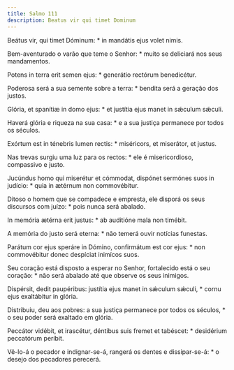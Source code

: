 ```yaml
---
title: Salmo 111
description: Beatus vir qui timet Dominum
---
```


<div class="side-by-side not-content">

Beátus vir, qui timet Dóminum: * in mandátis ejus volet nimis.

Bem-aventurado o varão que teme o Senhor: * muito se deliciará nos seus mandamentos.

Potens in terra erit semen ejus: * generátio rectórum benedicétur.

Poderosa será a sua semente sobre a terra: * bendita será a geração dos justos.

Glória, et spanítiæ in domo ejus: * et justítia ejus manet in sǽculum sǽculi.

Haverá glória e riqueza na sua casa: * e a sua justiça permanece por todos os séculos.

Exórtum est in ténebris lumen rectis: * miséricors, et miserátor, et justus.

Nas trevas surgiu uma luz para os rectos: * ele é misericordioso, compassivo e justo.

Jucúndus homo qui miserétur et cómmodat, dispónet sermónes suos in judício: * quia in ætérnum non commovébitur.

Ditoso o homem que se compadece e empresta, ele disporá os seus discursos com juízo: * pois nunca será abalado.

In memória ætérna erit justus: * ab auditióne mala non timébit.

A memória do justo será eterna: * não temerá ouvir notícias funestas.

Parátum cor ejus speráre in Dómino, confirmátum est cor ejus: * non commovébitur donec despíciat inimícos suos.

Seu coração está disposto a esperar no Senhor, fortalecido está o seu coração: * não será abalado até que observe os seus inimigos.

Dispérsit, dedit paupéribus: justítia ejus manet in sǽculum sǽculi, * cornu ejus exaltábitur in glória.

Distribuiu, deu aos pobres: a sua justiça permanece por todos os séculos, * o seu poder será exaltado em glória.

Peccátor vidébit, et irascétur, déntibus suis fremet et tabéscet: * desidérium peccatórum períbit.

Vê-lo-á o pecador e indignar-se-á, rangerá os dentes e dissipar-se-á: * o desejo dos pecadores perecerá.

</div>
